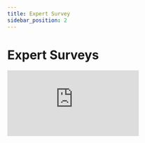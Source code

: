 ```yaml
---
title: Expert Survey
sidebar_position: 2
---
```


```{=mdx}
import Embed from '/src/components/Embed'
```

# Expert Surveys

<Embed src="https://docs.google.com/forms/d/e/1FAIpQLSdJ_pNqBliyn1oAzMJkabtSFGouXBxS9MyPpsO5fPMN25Y_ag/viewform?embedded=true" text="Loading Survey..." />
